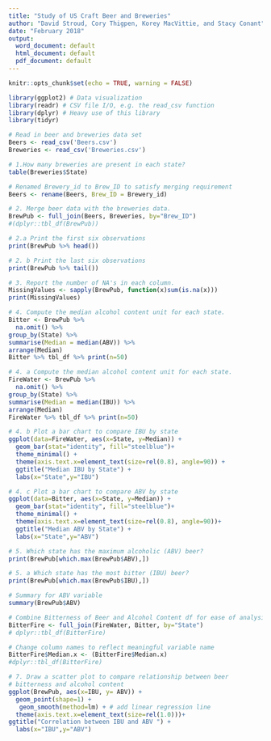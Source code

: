 ```yaml
---
title: "Study of US Craft Beer and Breweries"
author: "David Stroud, Cory Thigpen, Korey MacVittie, and Stacy Conant"
date: "February 2018"
output:
  word_document: default
  html_document: default
  pdf_document: default
---
```


```r
knitr::opts_chunk$set(echo = TRUE, warning = FALSE)
```


```r
library(ggplot2) # Data visualization
library(readr) # CSV file I/O, e.g. the read_csv function
library(dplyr) # Heavy use of this library
library(tidyr)
```

```r
# Read in beer and breweries data set
Beers <- read_csv('Beers.csv')
Breweries <- read_csv('Breweries.csv')
```

```r
# 1.How many breweries are present in each state?
table(Breweries$State)
```

```r
# Renamed Brewery_id to Brew_ID to satisfy merging requirement
Beers <- rename(Beers, Brew_ID = Brewery_id)
```

```r
# 2. Merge beer data with the breweries data.
BrewPub <- full_join(Beers, Breweries, by="Brew_ID")
#(dplyr::tbl_df(BrewPub))
```

```r
# 2.a Print the first six observations
print(BrewPub %>% head())
```

```r
# 2. b Print the last six observations
print(BrewPub %>% tail())
```

```r
# 3. Report the number of NA's in each column.
MissingValues <- sapply(BrewPub, function(x)sum(is.na(x)))
print(MissingValues)
```

```r
# 4. Compute the median alcohol content unit for each state.
Bitter <- BrewPub %>%
  na.omit() %>%
group_by(State) %>%
summarise(Median = median(ABV)) %>%
arrange(Median)
Bitter %>% tbl_df %>% print(n=50)
```

```r
# 4. a Compute the median alcohol content unit for each state.
FireWater <- BrewPub %>%
  na.omit() %>%
group_by(State) %>%
summarise(Median = median(IBU)) %>%
arrange(Median)
FireWater %>% tbl_df %>% print(n=50)
```

```r
# 4. b Plot a bar chart to compare IBU by state 
ggplot(data=FireWater, aes(x=State, y=Median)) +
  geom_bar(stat="identity", fill="steelblue")+
  theme_minimal() +
  theme(axis.text.x=element_text(size=rel(0.8), angle=90)) +
  ggtitle("Median IBU by State") +
  labs(x="State",y="IBU")
```

```r
# 4. c Plot a bar chart to compare ABV by state
ggplot(data=Bitter, aes(x=State, y=Median)) +
  geom_bar(stat="identity", fill="steelblue")+
  theme_minimal() +
  theme(axis.text.x=element_text(size=rel(0.8), angle=90))+
  ggtitle("Median ABV by State") +
  labs(x="State",y="ABV")
```

```r
# 5. Which state has the maximum alcoholic (ABV) beer?
print(BrewPub[which.max(BrewPub$ABV),])
```

```r
# 5. a Which state has the most bitter (IBU) beer?
print(BrewPub[which.max(BrewPub$IBU),])
```

```r
# Summary for ABV variable
summary(BrewPub$ABV)
```

```r
# Combine Bitterness of Beer and Alcohol Content df for ease of analysis
BitterFire <- full_join(FireWater, Bitter, by="State")
# dplyr::tbl_df(BitterFire)
```

```r
# Change column names to reflect meaningful variable name
BitterFire$Median.x <- (BitterFire$Median.x)
#dplyr::tbl_df(BitterFire)
```

```r
# 7. Draw a scatter plot to compare relationship between beer 
# bitterness and alcohol content
ggplot(BrewPub, aes(x=IBU, y= ABV)) +
  geom_point(shape=1) +
   geom_smooth(method=lm) + # add linear regression line
  theme(axis.text.x=element_text(size=rel(1.0)))+
ggtitle("Correlation between IBU and ABV ") +
  labs(x="IBU",y="ABV")
```

